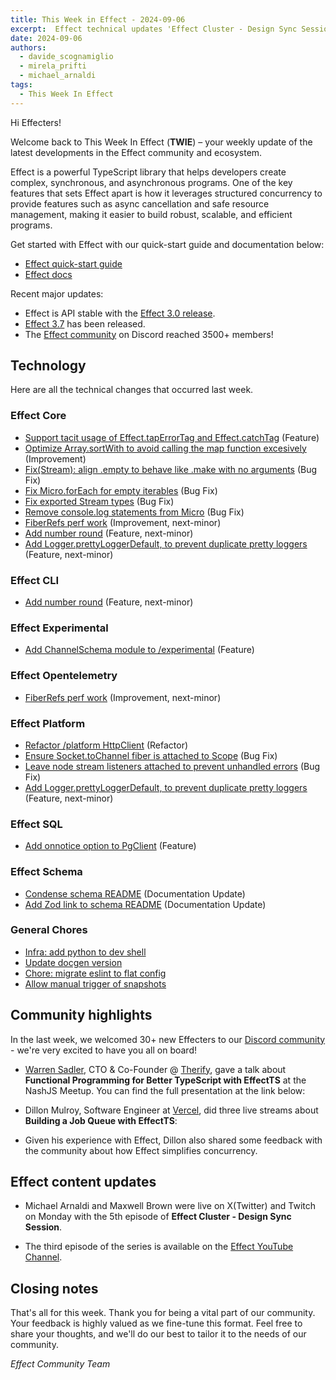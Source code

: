 ```yaml
---
title: This Week in Effect - 2024-09-06
excerpt:  Effect technical updates 'Effect Cluster - Design Sync Session ep. 5' by Michael Arnaldi and Maxwell Brown.
date: 2024-09-06
authors:
  - davide_scognamiglio
  - mirela_prifti
  - michael_arnaldi
tags:
  - This Week In Effect
---
```



Hi Effecters!

Welcome back to This Week In Effect (**TWIE**) – your weekly update of the latest developments in the Effect community and ecosystem.

Effect is a powerful TypeScript library that helps developers create complex, synchronous, and asynchronous programs. One of the key features that sets Effect apart is how it leverages structured concurrency to provide features such as async cancellation and safe resource management, making it easier to build robust, scalable, and efficient programs.

Get started with Effect with our quick-start guide and documentation below:

- [Effect quick-start guide](/docs/quickstart)
- [Effect docs](/docs/introduction)

Recent major updates:

- Effect is API stable with the [Effect 3.0 release](https://effect.website/blog/effect-3.0).
- [Effect 3.7](https://effect.website/blog/effect-3.7) has been released.
- The [Effect community](https://discord.gg/effect-ts) on Discord reached 3500+ members!

## Technology

Here are all the technical changes that occurred last week.

### Effect Core
+ [Support tacit usage of Effect.tapErrorTag and Effect.catchTag](https://github.com/Effect-TS/effect/pull/3516) (Feature)
+ [Optimize Array.sortWith to avoid calling the map function excesively](https://github.com/Effect-TS/effect/pull/3536) (Improvement)
+ [Fix(Stream): align .empty to behave like .make with no arguments](https://github.com/Effect-TS/effect/pull/3543) (Bug Fix)
+ [Fix Micro.forEach for empty iterables](https://github.com/Effect-TS/effect/pull/3545) (Bug Fix)
+ [Fix exported Stream types](https://github.com/Effect-TS/effect/pull/3546) (Bug Fix)
+ [Remove console.log statements from Micro](https://github.com/Effect-TS/effect/pull/3548) (Bug Fix)
+ [FiberRefs perf work](https://github.com/Effect-TS/effect/pull/3518) (Improvement, next-minor)
+ [Add number round](https://github.com/Effect-TS/effect/pull/3533) (Feature, next-minor)
+ [Add Logger.prettyLoggerDefault, to prevent duplicate pretty loggers](https://github.com/Effect-TS/effect/pull/3552) (Feature, next-minor)

### Effect CLI
+ [Add number round](https://github.com/Effect-TS/effect/pull/3533) (Feature, next-minor)

### Effect Experimental
+ [Add ChannelSchema module to /experimental](https://github.com/Effect-TS/effect/pull/3557) (Feature)

### Effect Opentelemetry
+ [FiberRefs perf work](https://github.com/Effect-TS/effect/pull/3518) (Improvement, next-minor)

### Effect Platform
+ [Refactor /platform HttpClient](https://github.com/Effect-TS/effect/pull/3537) (Refactor)
+ [Ensure Socket.toChannel fiber is attached to Scope](https://github.com/Effect-TS/effect/pull/3550) (Bug Fix)
+ [Leave node stream listeners attached to prevent unhandled errors](https://github.com/Effect-TS/effect/pull/3555) (Bug Fix)
+ [Add Logger.prettyLoggerDefault, to prevent duplicate pretty loggers](https://github.com/Effect-TS/effect/pull/3552) (Feature, next-minor)

### Effect SQL
+ [Add onnotice option to PgClient](https://github.com/Effect-TS/effect/pull/3529) (Feature)

### Effect Schema
+ [Condense schema README](https://github.com/Effect-TS/effect/pull/3534) (Documentation Update)
+ [Add Zod link to schema README](https://github.com/Effect-TS/effect/pull/3538) (Documentation Update)

### General Chores
+ [Infra: add python to dev shell](https://github.com/Effect-TS/effect/pull/3531)
+ [Update docgen version](https://github.com/Effect-TS/effect/pull/3539)
+ [Chore: migrate eslint to flat config](https://github.com/Effect-TS/effect/pull/3528)
+ [Allow manual trigger of snapshots](https://github.com/Effect-TS/effect/pull/3556)

## Community highlights

In the last week, we welcomed 30+ new Effecters to our [Discord community](https://discord.gg/effect-ts) - we're very excited to have you all on board!

+ [Warren Sadler](https://x.com/WarrenTherify), CTO & Co-Founder @ [Therify](https://x.com/Therify), gave a talk about **Functional Programming for Better TypeScript with EffectTS** at the NashJS Meetup. You can find the full presentation at the link below:

<YouTube
  id="https://www.youtube.com/embed/dmfeCrokKOw?si=8c1qR_XydkD6T5qc"
  title="NashJS: Functional Programming for Better TypeScript with EffectTS"
/>

+ Dillon Mulroy, Software Engineer at [Vercel](https://vercel.com), did three live streams about **Building a Job Queue with EffectTS**:

<TwitchPlayerNonInteractive video="2241459740" />

+ Given his experience with Effect, Dillon also shared some feedback with the community about how Effect simplifies concurrency.

<Tweet id="1830814038575431734" />

## Effect content updates

+ Michael Arnaldi and Maxwell Brown were live on X(Twitter) and Twitch on Monday with the 5th episode of **Effect Cluster - Design Sync Session**.

<Tweet id="1830612060461482030" />

+ The third episode of the series is available on the [Effect YouTube Channel](https://www.youtube.com/@effect-ts).

<YouTube
  id="https://www.youtube.com/embed/9lC1vOIYq4w?si=-tyoafwj5MsjMsZ8"
  title="Effect Cluster - Design Sync Session (Part 3)"
/>

## Closing notes

That's all for this week. Thank you for being a vital part of our community. Your feedback is highly valued as we fine-tune this format. Feel free to share your thoughts, and we'll do our best to tailor it to the needs of our community.

_Effect Community Team_
